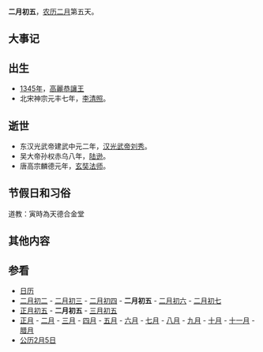 {{Lunar02Calendar}}
'''二月初五'''，[[农历|农历]][[二月_(农历)|二月]]第五天。

==大事记==

==出生==
* [[1345年|1345年]]，[[高麗|高麗]][[恭讓王|恭讓王]]
*北宋神宗元丰七年，[[李清照|李清照]]。

==逝世==
*东汉光武帝建武中元二年，[[汉光武帝|汉光武帝]][[刘秀|刘秀]]。
*吴大帝孙权赤乌八年，[[陆逊|陆逊]]。
*唐高宗麟德元年，[[玄奘法师|玄奘法师]]。

==节假日和习俗==
道教：寅時為天德合金堂

==其他内容==

==参看==
*[[历史上的今天|日历]]
*[[二月初二|二月初二]] - [[二月初三|二月初三]] - [[二月初四|二月初四]] - '''二月初五''' - [[二月初六|二月初六]] - [[二月初七|二月初七]]
*[[正月初五|正月初五]] - '''二月初五''' - [[三月初五|三月初五]]
*[[正月|正月]] - [[二月_(农历)|二月]] - [[三月_(农历)|三月]] - [[四月_(农历)|四月]] - [[五月_(农历)|五月]] - [[六月_(农历)|六月]] - [[七月_(农历)|七月]] - [[八月_(农历)|八月]] - [[九月_(农历)|九月]] - [[十月_(农历)|十月]] - [[十一月_(农历)|十一月]] - [[腊月|腊月]]
*[[公历|公历]][[2月5日|2月5日]]